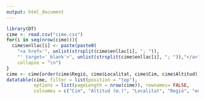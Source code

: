 ```yaml
---
output: html_document
---
```


```r
library(DT)
cime <- read.csv("cime.csv")
for(i in seq(nrow(cime))){
  cime$enllac[i] <- paste(paste0(
    "<a href='", unlist(strsplit(cime$enllac[i], "; ")),
    "' target='_blank'>", unlist(strsplit(cime$enllac[i], "; ")),"</a>"), 
    collapse = "\n")
}
cime <- cime[order(cime$Regió, cime$Localitat, cime$Cim, cime$Altitud),]
datatable(cime, filter = list(position = "top"), 
          options = list(pageLength = nrow(cime)), rownames= FALSE,
          colnames = c("Cim", "Altitud (m.)", "Localitat", "Regió", "enllaç"), escape = FALSE)
```

